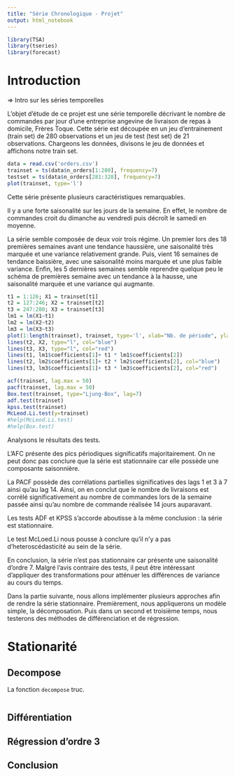 ```yaml
---
title: "Série Chronologique - Projet"
output: html_notebook
---
```

```r
library(TSA)
library(tseries)
library(forecast)
```

# Introduction

=> Intro sur les séries temporelles

L'objet d'étude de ce projet est une série temporelle décrivant le nombre de commandes par jour d'une entreprise angevine de livraison de repas à domicile, Frères Toque. Cette série est découpée en un jeu d'entrainement (train set) de 280 observations et un jeu de test (test set) de 21 observations. Chargeons les données, divisons le jeu de données et affichons notre train set.

```r
data = read.csv('orders.csv')
trainset = ts(data$n_orders[1:280], frequency=7)
testset = ts(data$n_orders[281:328], frequency=7)
plot(trainset, type='l')
```
Cette série présente plusieurs caractéristiques remarquables.

Il y a une forte saisonalité sur les jours de la semaine. En effet, le nombre de commandes croit du dimanche au vendredi puis décroît le samedi en moyenne.

La série semble composée de deux voir trois régime. Un premier lors des 18 premières semaines avant une tendance haussière, une saisonalité très marquée et une variance relativement grande. Puis, vient 16 semaines de tendance baissière, avec une saisonalité moins marquée et une plus faible variance. Enfin, les 5 dernières semaines semble reprendre quelque peu le schéma de premières semaine avec un tendance à la hausse, une saisonalité marquée et une variance qui augmante.

```r
t1 = 1:126; X1 = trainset[t1]
t2 = 127:246; X2 = trainset[t2]
t3 = 247:280; X3 = trainset[t3]
lm1 = lm(X1~t1)
lm2 = lm(X2~t2)
lm3 = lm(X3~t3)
plot(1:length(trainset), trainset, type='l', xlab="Nb. de période", ylab="# commandes")
lines(t2, X2, type="l", col="blue")
lines(t3, X3, type="l", col="red")
lines(t1, lm1$coefficients[1]+ t1 * lm1$coefficients[2])
lines(t2, lm2$coefficients[1]+ t2 * lm2$coefficients[2], col="blue")
lines(t3, lm3$coefficients[1]+ t3 * lm3$coefficients[2], col="red")
```
```r
acf(trainset, lag.max = 50)
pacf(trainset, lag.max = 50)
Box.test(trainset, type="Ljung-Box", lag=7)
adf.test(trainset)
kpss.test(trainset)
McLeod.Li.test(y=trainset)
#help(McLeod.Li.test)
#help(Box.test)
```
Analysons le résultats des tests.

L'AFC présente des pics périodiques significatifs majoritairement. On ne peut donc pas conclure que la série est stationnaire car elle possède une composante saisonnière.

La PACF possède des corrélations partielles significatives des lags 1 et 3 à 7 ainsi qu'au lag 14. Ainsi, on en conclut que le nombre de livraisons est corrélé significativement au nombre de commandes lors de la semaine passée ainsi qu'au nombre de commande réalisée 14 jours auparavant.

Les tests ADF et KPSS s'accorde aboutisse à la même conclusion : la série est stationnaire.

Le test McLoed.Li nous pousse à conclure qu'il n'y a pas d'heteroscédasticité au sein de la série.

En conclusion, la série n'est pas stationnaire car présente une saisonalité d'ordre 7. Malgré l'avis contraire des tests, il peut être intéressant d'appliquer des transformations pour atténuer les différences de variance au cours du temps.

Dans la partie suivante, nous allons implémenter plusieurs approches afin de rendre la série stationnaire. Premièrement, nous appliquerons un modèle simple, la décomposation. Puis dans un second et troisième temps, nous testerons des méthodes de différenciation et de régression.

# Stationarité

## Decompose

La fonction `decompose` truc.
```r

```

## Différentiation

## Régression d'ordre 3

## Conclusion
